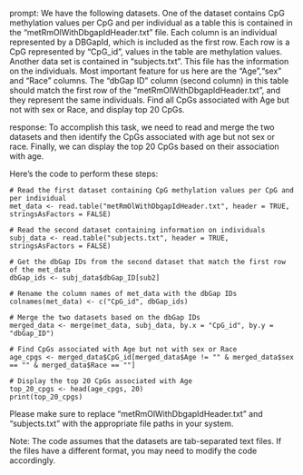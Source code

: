 prompt:
We have the following datasets. One of the dataset contains CpG methylation values per CpG and per individual as a table this is contained in the “metRmOlWithDbgapIdHeader.txt” file. Each column is an individual represented by a DBGapId, which is included as the first row. Each row is a CpG represented by "CpG_id", values in the table are methylation values. Another data set is contained in “subjects.txt”. This file has the information on the individuals. Most important feature for us here are the "Age","sex" and "Race" columns. The "dbGap ID" column (second column) in this table should match the first row of the "metRmOlWithDbgapIdHeader.txt", and they represent the same individuals. Find all CpGs associated with Age but not with sex or Race, and display top 20 CpGs.

response:
To accomplish this task, we need to read and merge the two datasets and then identify the CpGs associated with age but not sex or race. Finally, we can display the top 20 CpGs based on their association with age.

Here's the code to perform these steps:

```
# Read the first dataset containing CpG methylation values per CpG and per individual
met_data <- read.table("metRmOlWithDbgapIdHeader.txt", header = TRUE, stringsAsFactors = FALSE)

# Read the second dataset containing information on individuals
subj_data <- read.table("subjects.txt", header = TRUE, stringsAsFactors = FALSE)

# Get the dbGap IDs from the second dataset that match the first row of the met_data
dbGap_ids <- subj_data$dbGap_ID[sub2]

# Rename the column names of met_data with the dbGap IDs
colnames(met_data) <- c("CpG_id", dbGap_ids)

# Merge the two datasets based on the dbGap IDs
merged_data <- merge(met_data, subj_data, by.x = "CpG_id", by.y = "dbGap_ID")

# Find CpGs associated with Age but not with sex or Race
age_cpgs <- merged_data$CpG_id[merged_data$Age != "" & merged_data$sex == "" & merged_data$Race == ""]

# Display the top 20 CpGs associated with Age
top_20_cpgs <- head(age_cpgs, 20)
print(top_20_cpgs)
```

Please make sure to replace "metRmOlWithDbgapIdHeader.txt" and "subjects.txt" with the appropriate file paths in your system.

Note: The code assumes that the datasets are tab-separated text files. If the files have a different format, you may need to modify the code accordingly.
